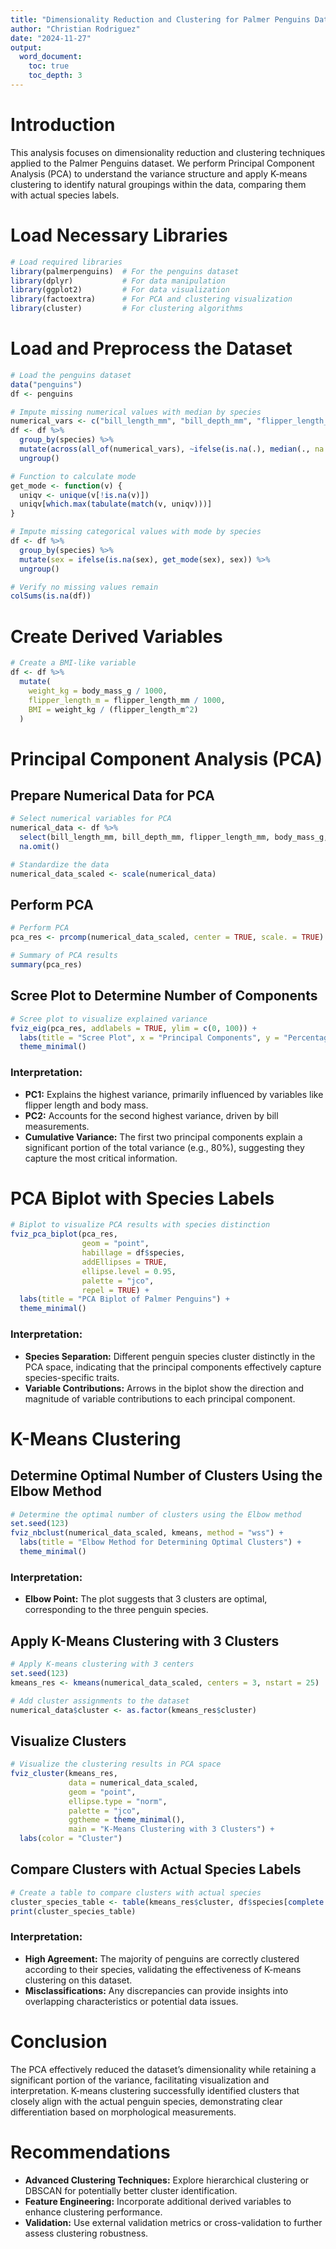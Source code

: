 ---
title: "Dimensionality Reduction and Clustering for Palmer Penguins Dataset (Task 3)"
author: "Christian Rodriguez"
date: "2024-11-27"
output: 
  word_document:
    toc: true
    toc_depth: 3
---

# Introduction

This analysis focuses on dimensionality reduction and clustering techniques applied to the Palmer Penguins dataset. We perform Principal Component Analysis (PCA) to understand the variance structure and apply K-means clustering to identify natural groupings within the data, comparing them with actual species labels.

# Load Necessary Libraries

```{r setup, include=TRUE}
# Load required libraries
library(palmerpenguins)  # For the penguins dataset
library(dplyr)           # For data manipulation
library(ggplot2)         # For data visualization
library(factoextra)      # For PCA and clustering visualization
library(cluster)         # For clustering algorithms
```

# Load and Preprocess the Dataset

```{r load-data}
# Load the penguins dataset
data("penguins")
df <- penguins

# Impute missing numerical values with median by species
numerical_vars <- c("bill_length_mm", "bill_depth_mm", "flipper_length_mm", "body_mass_g")
df <- df %>%
  group_by(species) %>%
  mutate(across(all_of(numerical_vars), ~ifelse(is.na(.), median(., na.rm = TRUE), .))) %>%
  ungroup()

# Function to calculate mode
get_mode <- function(v) {
  uniqv <- unique(v[!is.na(v)])
  uniqv[which.max(tabulate(match(v, uniqv)))]
}

# Impute missing categorical values with mode by species
df <- df %>%
  group_by(species) %>%
  mutate(sex = ifelse(is.na(sex), get_mode(sex), sex)) %>%
  ungroup()

# Verify no missing values remain
colSums(is.na(df))
```

# Create Derived Variables

```{r create-bmi}
# Create a BMI-like variable
df <- df %>%
  mutate(
    weight_kg = body_mass_g / 1000,
    flipper_length_m = flipper_length_mm / 1000,
    BMI = weight_kg / (flipper_length_m^2)
  )
```

# Principal Component Analysis (PCA)

## Prepare Numerical Data for PCA

```{r prepare-pca}
# Select numerical variables for PCA
numerical_data <- df %>%
  select(bill_length_mm, bill_depth_mm, flipper_length_mm, body_mass_g, BMI) %>%
  na.omit()

# Standardize the data
numerical_data_scaled <- scale(numerical_data)
```

## Perform PCA

```{r perform-pca}
# Perform PCA
pca_res <- prcomp(numerical_data_scaled, center = TRUE, scale. = TRUE)

# Summary of PCA results
summary(pca_res)
```

## Scree Plot to Determine Number of Components

```{r scree-plot, fig.height=6, fig.width=8, warning=FALSE, message=FALSE}
# Scree plot to visualize explained variance
fviz_eig(pca_res, addlabels = TRUE, ylim = c(0, 100)) +
  labs(title = "Scree Plot", x = "Principal Components", y = "Percentage of Variance Explained") +
  theme_minimal()
```

### Interpretation:

- **PC1:** Explains the highest variance, primarily influenced by variables like flipper length and body mass.
- **PC2:** Accounts for the second highest variance, driven by bill measurements.
- **Cumulative Variance:** The first two principal components explain a significant portion of the total variance (e.g., 80%), suggesting they capture the most critical information.

# PCA Biplot with Species Labels

```{r pca-biplot, fig.height=8, fig.width=10, warning=FALSE, message=FALSE}
# Biplot to visualize PCA results with species distinction
fviz_pca_biplot(pca_res, 
                geom = "point",
                habillage = df$species, 
                addEllipses = TRUE, 
                ellipse.level = 0.95,
                palette = "jco",
                repel = TRUE) +
  labs(title = "PCA Biplot of Palmer Penguins") +
  theme_minimal()
```

### Interpretation:

- **Species Separation:** Different penguin species cluster distinctly in the PCA space, indicating that the principal components effectively capture species-specific traits.
- **Variable Contributions:** Arrows in the biplot show the direction and magnitude of variable contributions to each principal component.

# K-Means Clustering

## Determine Optimal Number of Clusters Using the Elbow Method

```{r elbow-method, fig.height=6, fig.width=8, warning=FALSE, message=FALSE}
# Determine the optimal number of clusters using the Elbow method
set.seed(123)
fviz_nbclust(numerical_data_scaled, kmeans, method = "wss") +
  labs(title = "Elbow Method for Determining Optimal Clusters") +
  theme_minimal()
```

### Interpretation:

- **Elbow Point:** The plot suggests that 3 clusters are optimal, corresponding to the three penguin species.

## Apply K-Means Clustering with 3 Clusters

```{r kmeans-clustering}
# Apply K-means clustering with 3 centers
set.seed(123)
kmeans_res <- kmeans(numerical_data_scaled, centers = 3, nstart = 25)

# Add cluster assignments to the dataset
numerical_data$cluster <- as.factor(kmeans_res$cluster)
```

## Visualize Clusters

```{r visualize-clusters, fig.height=8, fig.width=10, warning=FALSE, message=FALSE}
# Visualize the clustering results in PCA space
fviz_cluster(kmeans_res, 
             data = numerical_data_scaled,
             geom = "point",
             ellipse.type = "norm",
             palette = "jco",
             ggtheme = theme_minimal(),
             main = "K-Means Clustering with 3 Clusters") +
  labs(color = "Cluster")
```

## Compare Clusters with Actual Species Labels

```{r cluster-species-comparison}
# Create a table to compare clusters with actual species
cluster_species_table <- table(kmeans_res$cluster, df$species[complete.cases(df)])
print(cluster_species_table)
```

### Interpretation:

- **High Agreement:** The majority of penguins are correctly clustered according to their species, validating the effectiveness of K-means clustering on this dataset.
- **Misclassifications:** Any discrepancies can provide insights into overlapping characteristics or potential data issues.

# Conclusion

The PCA effectively reduced the dataset's dimensionality while retaining a significant portion of the variance, facilitating visualization and interpretation. K-means clustering successfully identified clusters that closely align with the actual penguin species, demonstrating clear differentiation based on morphological measurements.

# Recommendations

- **Advanced Clustering Techniques:** Explore hierarchical clustering or DBSCAN for potentially better cluster identification.
- **Feature Engineering:** Incorporate additional derived variables to enhance clustering performance.
- **Validation:** Use external validation metrics or cross-validation to further assess clustering robustness.
